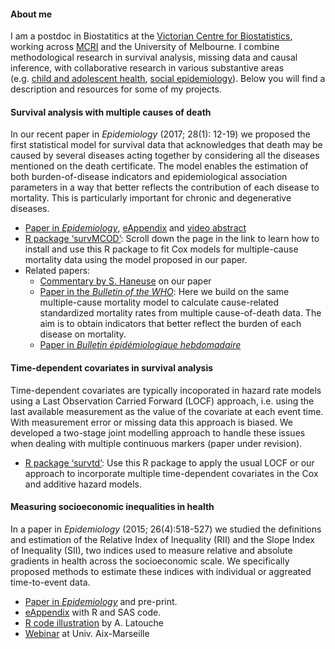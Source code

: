 #### About me
I am a postdoc in Biostatitics at the [Victorian Centre for Biostatistics](www.vicbiostat.org.au), working across [MCRI](https://www.mcri.edu.au/users/margarita-moreno-betancur) and the University of Melbourne. I combine methodological research in survival analysis, missing data and causal inference, with collaborative research in various substantive areas (e.g. [child and adolescent health](https://www.mcri.edu.au/research/themes/population-health/centre-adolescent-health), [social epidemiology](https://health.adelaide.edu.au/betterstart/)). Below you will find a description and resources for some of my projects.


#### Survival analysis with multiple causes of death

In our recent paper in *Epidemiology* (2017; 28(1): 12-19) we proposed the first statistical model for survival data that acknowledges that death may be caused by several diseases acting together by considering all the diseases mentioned on the death certificate. The model enables the estimation of both burden-of-disease indicators and epidemiological association parameters in a way that better reflects the contribution of each disease to mortality. This is particularly important for chronic and degenerative diseases.

* [Paper in *Epidemiology*](http://journals.lww.com/epidem/Abstract/2017/01000/Survival_Analysis_with_Multiple_Causes_of_Death_.3.aspx),  [eAppendix](http://download.lww.com/wolterskluwer_vitalstream_com/PermaLink/EDE/B/EDE_2016_06_22_MORENOBETANCUR_15-522_SDC001.pdf) and [video abstract](http://wolterskluwer.http.internapcdn.net/wolterskluwer_vitalstream_com/MP4s/permalink/ede/b/ede_2016_07_15_betancur_15-0522_sdc9.mp4)
* [R package 'survMCOD'](https://github.com/moreno-betancur/survMCOD): Scroll down the page in the link to learn how to install and use this R package to fit Cox models for multiple-cause mortality data using the model proposed in our paper.
* Related papers:
     + [Commentary by S. Haneuse](http://journals.lww.com/epidem/Citation/2017/01000/Commentary___Multiple_Causes_of_Death__The.5.aspx) on our paper
     + [Paper in the *Bulletin of the WHO*](http://www.who.int/bulletin/volumes/94/12/16-172189.pdf): Here we build on the same multiple-cause mortality model to calculate cause-related standardized mortality rates from multiple cause-of-death data. The aim is to obtain indicators that better reflect the burden of each disease on mortality.
     + [Paper in *Bulletin épidémiologique hebdomadaire*](http://invs.santepubliquefrance.fr/beh/2017/1/pdf/2017_1_2.pdf)

#### Time-dependent covariates in survival analysis

Time-dependent covariates are typically incoporated in hazard rate models using a Last Observation Carried Forward (LOCF) approach, i.e. using the last available measurement as the value of the covariate at each event time. With measurement error or missing data this approach is biased. We developed a two-stage joint modelling approach to handle these issues when dealing with multiple continuous markers (paper under revision).

* [R package 'survtd'](https://github.com/moreno-betancur/survtd): Use this R package to apply the usual LOCF or our approach to incorporate multiple time-dependent covariates in the Cox and additive hazard models.

#### Measuring socioeconomic inequalities in health

In a paper in *Epidemiology* (2015; 26(4):518-527) we studied the definitions and estimation of the Relative Index of Inequality (RII) and the Slope Index of Inequality (SII), two indices used to measure relative and absolute gradients in health across the socioeconomic scale. We specifically proposed methods to estimate these indices with individual or aggreated time-to-event data.

* [Paper in *Epidemiology*](http://journals.lww.com/epidem/Abstract/2015/07000/Relative_Index_of_Inequality_and_Slope_Index_of.12.aspx) and pre-print. 
* [eAppendix](http://download.lww.com/wolterskluwer_vitalstream_com/PermaLink/EDE/A/EDE_2015_04_01_MORENOBETANCUR_EDE14-467_SDC1.pdf) with R and SAS code.
* [R code illustration](https://rpubs.com/latoucha/206380) by A. Latouche
* [Webinar](https://www.youtube.com/watch?v=S6u3AcrtBuU) at Univ. Aix-Marseille


